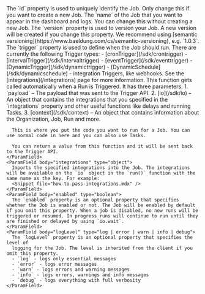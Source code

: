<ParamField body="options" type="object" required>
  <Expandable title="properties" defaultOpen>
    <ParamField body="id" type="string" required>
      The `id` property is used to uniquely identify the Job. Only change this if you want to create a new Job.
    </ParamField>
    <ParamField body="name" type="string" required>
      The `name` of the Job that you want to appear in the dashboard and logs. You can change this without creating a new Job.
    </ParamField>
    <ParamField body="version" type="string" required>
      The `version` property is used to version your Job. A new version will be created if you change this property. We recommend using [semantic versioning](https://www.baeldung.com/cs/semantic-versioning), e.g. `1.0.3`.
    </ParamField>
    <ParamField body="trigger" type="object" required>
      The `trigger` property is used to define when the Job should run. There are currently the following Trigger types:
      - [cronTrigger](/sdk/crontrigger)
      - [intervalTrigger](/sdk/intervaltrigger)
      - [eventTrigger](/sdk/eventtrigger)
      - [DynamicTrigger](/sdk/dynamictrigger)
      - [DynamicSchedule](/sdk/dynamicschedule)
      - integration Triggers, like webhooks. See the [integrations](/integrations) page for more information.
    </ParamField>
    <ParamField body="run" type="function" required>
      This function gets called automatically when a Run is Triggered. It has three parameters:
      1. `payload` – The payload that was sent to the Trigger API.
      2. [io](/sdk/io) – An object that contains the integrations that you specified in the `integrations` property and other useful functions like delays and running Tasks.
      3. [context](/sdk/context) – An object that contains information about the Organization, Job, Run and more.

      This is where you put the code you want to run for a Job. You can use normal code in here and you can also use Tasks.

      You can return a value from this function and it will be sent back to the Trigger API.
    </ParamField>
    <ParamField body="integrations" type="object">
      Imports the specified integrations into the Job. The integrations will be available on the `io` object in the `run()` function with the same name as the key. For example:
      <Snippet file="how-to-pass-integrations.mdx" />
    </ParamField>
    <ParamField body="enabled" type="boolean">
      The `enabled` property is an optional property that specifies whether the Job is enabled or not. The Job will be enabled by default if you omit this property. When a job is disabled, no new runs will be triggered or resumed. In progress runs will continue to run until they are finished or delayed by using `io.wait`.
    </ParamField>
    <ParamField body="logLevel" type="log | error | warn | info | debug">
      The `logLevel` property is an optional property that specifies the level of
      logging for the Job. The level is inherited from the client if you omit this property.
      - `log` - logs only essential messages
      - `error` - logs error messages
      - `warn` - logs errors and warning messages
      - `info` - logs errors, warnings and info messages
      - `debug` - logs everything with full verbosity
    </ParamField>

  </Expandable>
</ParamField>
